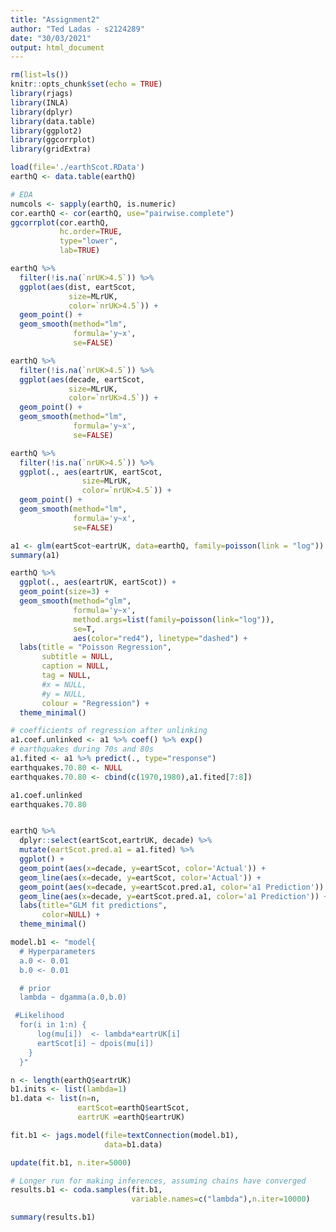 ```yaml
---
title: "Assignment2"
author: "Ted Ladas - s2124289"
date: "30/03/2021"
output: html_document
---
```


```r
rm(list=ls())
knitr::opts_chunk$set(echo = TRUE)
library(rjags)
library(INLA)
library(dplyr)
library(data.table)
library(ggplot2)
library(ggcorrplot)
library(gridExtra)
```

```r
load(file='./earthScot.RData')
earthQ <- data.table(earthQ)

# EDA
numcols <- sapply(earthQ, is.numeric) 
cor.earthQ <- cor(earthQ, use="pairwise.complete")
ggcorrplot(cor.earthQ,
           hc.order=TRUE,
           type="lower",
           lab=TRUE)

earthQ %>% 
  filter(!is.na(`nrUK>4.5`)) %>%
  ggplot(aes(dist, eartScot,
             size=MLrUK,
             color=`nrUK>4.5`)) +
  geom_point() +
  geom_smooth(method="lm",
              formula='y~x',
              se=FALSE)

earthQ %>% 
  filter(!is.na(`nrUK>4.5`)) %>%
  ggplot(aes(decade, eartScot,
             size=MLrUK,
             color=`nrUK>4.5`)) +
  geom_point() +
  geom_smooth(method="lm",
              formula='y~x',
              se=FALSE)

earthQ %>% 
  filter(!is.na(`nrUK>4.5`)) %>%
  ggplot(., aes(eartrUK, eartScot,
                size=MLrUK,
                color=`nrUK>4.5`)) +
  geom_point() +
  geom_smooth(method="lm",
              formula='y~x',
              se=FALSE)

```

```r

a1 <- glm(eartScot~eartrUK, data=earthQ, family=poisson(link = "log"))
summary(a1)

earthQ %>% 
  ggplot(., aes(eartrUK, eartScot)) +
  geom_point(size=3) +
  geom_smooth(method="glm",
              formula='y~x',
              method.args=list(family=poisson(link="log")),
              se=T,
              aes(color="red4"), linetype="dashed") +
  labs(title = "Poisson Regression",
       subtitle = NULL,
       caption = NULL,
       tag = NULL,
       #x = NULL,
       #y = NULL,
       colour = "Regression") +
  theme_minimal()

# coefficients of regression after unlinking
a1.coef.unlinked <- a1 %>% coef() %>% exp()
# earthquakes during 70s and 80s
a1.fited <- a1 %>% predict(., type="response")
earthquakes.70.80 <- NULL
earthquakes.70.80 <- cbind(c(1970,1980),a1.fited[7:8])

a1.coef.unlinked
earthquakes.70.80


earthQ %>%
  dplyr::select(eartScot,eartrUK, decade) %>%
  mutate(eartScot.pred.a1 = a1.fited) %>%
  ggplot() +
  geom_point(aes(x=decade, y=eartScot, color='Actual')) +
  geom_line(aes(x=decade, y=eartScot, color='Actual')) +
  geom_point(aes(x=decade, y=eartScot.pred.a1, color='a1 Prediction')) +
  geom_line(aes(x=decade, y=eartScot.pred.a1, color='a1 Prediction')) +
  labs(title="GLM fit predictions",
       color=NULL) +
  theme_minimal()

```


```r

model.b1 <- "model{
  # Hyperparameters
  a.0 <- 0.01         
  b.0 <- 0.01

  # prior
  lambda ~ dgamma(a.0,b.0)

 #Likelihood
  for(i in 1:n) {
      log(mu[i])  <- lambda*eartrUK[i]
      eartScot[i] ~ dpois(mu[i])
    } 
  }"

n <- length(earthQ$eartrUK)
b1.inits <- list(lambda=1)
b1.data <- list(n=n,
               eartScot=earthQ$eartScot,
               eartrUK =earthQ$eartrUK)

fit.b1 <- jags.model(file=textConnection(model.b1),
                     data=b1.data)

update(fit.b1, n.iter=5000)

# Longer run for making inferences, assuming chains have converged
results.b1 <- coda.samples(fit.b1,
                           variable.names=c("lambda"),n.iter=10000)

summary(results.b1)

```


```r
```


```r
```


```r
```

```r
```


```r
```


```r
```


```r
```


```r
```



